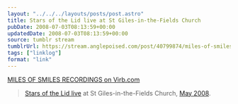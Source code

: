 ```yaml
---
layout: "../../../layouts/posts/post.astro"
title: Stars of the Lid live at St Giles-in-the-Fields Church
pubDate: 2008-07-03T08:13:59+00:00
updatedDate: 2008-07-03T08:13:59+00:00
source: tumblr stream
tumblrUrl: https://stream.anglepoised.com/post/40799874/miles-of-smiles-recordings-on-virbcom
tags: ["linklog"]
format: "link"
---
```


[MILES OF SMILES RECORDINGS on Virb.com][1]

> [Stars of the Lid live](http://www.virb.com/milesofsmilesrecordings) at St Giles-in-the-Fields Church, [May 2008](http://www.last.fm/event/496149).

[1]: http://www.virb.com/milesofsmilesrecordings
